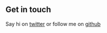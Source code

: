 ## Get in touch

Say hi on [twitter](https://twitter.com/lucas_johnson8) or follow me on [github](https://www.github.com/woodsmanlucas)